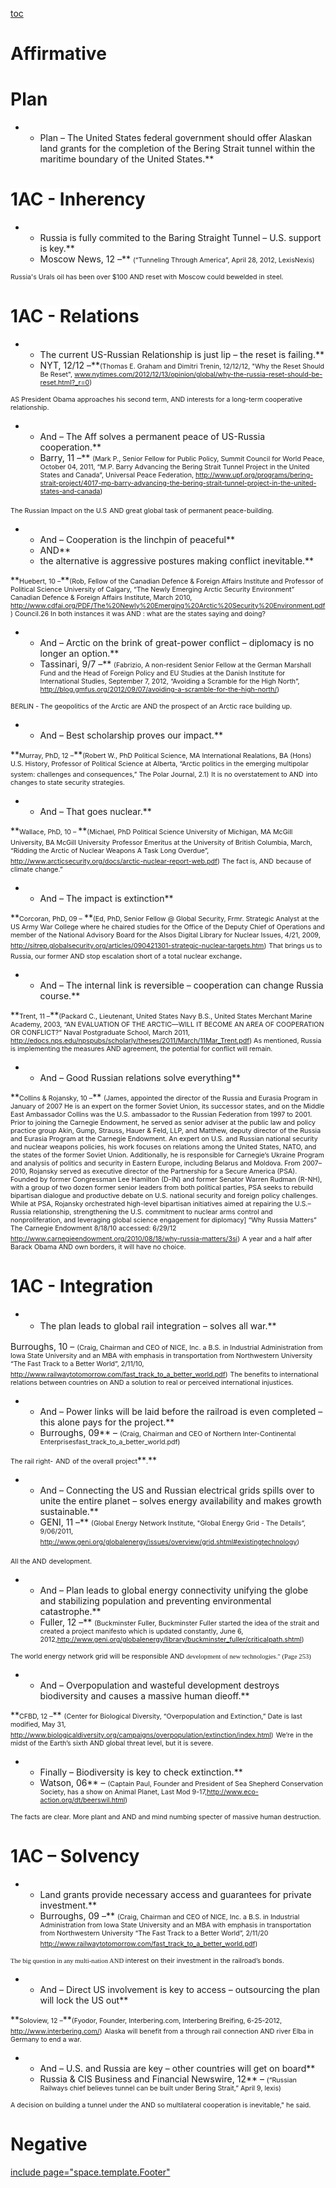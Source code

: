 [[toc]]
=Affirmative= 
=<span style="background-color: #ffffff; text-align: start;">Plan</span>= 

**<span style="background-color: #ffffff; text-align: start;">Plan – The United States federal government should offer Alaskan land grants for the completion of the Bering Strait tunnel within the maritime boundary of the United States.</span>**


=<span style="background-color: #ffffff; text-align: start;">1AC - Inherency</span>= 

**<span style="background-color: #ffffff; text-align: start;">Russia is fully commited to the Baring Straight Tunnel – U.S. support is key.</span>**
**<span style="background-color: #ffffff; text-align: start;">Moscow News, 12 –</span>** <span style="background-color: #ffffff; font-size: 8pt; text-align: start;">(“Tunneling Through America”, April 28, 2012, LexisNexis)</span>
<span style="background-color: #ffffff; font-size: 8pt; text-align: start;">Russia's Urals oil has been over $100 </span>
<span style="background-color: #ffffff; font-size: 8pt; text-align: start;">AND </span>
<span style="background-color: #ffffff; font-size: 8pt; text-align: start;">reset with Moscow could bewelded in steel.</span>

=<span style="background-color: #ffffff; text-align: start;">1AC - Relations</span>= 

**<span style="background-color: #ffffff; text-align: start;">The current US-Russian Relationship is just lip – the reset is failing.</span>**
**<span style="background-color: #ffffff; text-align: start;">NYT, 12/12 –</span>**<span style="background-color: #ffffff; font-size: 8pt; text-align: start;">(Thomas E. Graham and Dimitri Trenin, 12/12/12, "Why the Reset Should Be Reset", </span><span style="background-color: #ffffff; color: windowtext; font-size: 8pt; text-align: start; text-decoration: initial;">[[http://www.nytimes.com/2012/12/13/opinion/global/why-the-russia-reset-should-be-reset.html?_r=0|www.nytimes.com/2012/12/13/opinion/global/why-the-russia-reset-should-be-reset.html?_r=0]]</span><span style="background-color: #ffffff; font-size: 8pt; text-align: start;">)</span>
<span style="background-color: #ffffff; font-size: 8pt; text-align: start;">AS President Obama approaches his second term, </span>
<span style="background-color: #ffffff; font-size: 8pt; text-align: start;">AND </span>
<span style="background-color: #ffffff; font-size: 8pt; text-align: start;">interests for a long-term cooperative relationship.</span>

**<span style="background-color: #ffffff; text-align: start;">And – The Aff solves a permanent peace of US-Russia cooperation.</span>**
**<span style="background-color: #ffffff; text-align: start;">Barry, 11 –</span>** <span style="background-color: #ffffff; font-size: 8pt; text-align: start;">(Mark P., Senior Fellow for Public Policy, Summit Council for World Peace, October 04, 2011, “M.P. Barry Advancing the Bering Strait Tunnel Project in the United States and Canada”, Universal Peace Federation, </span><span style="background-color: #ffffff; color: windowtext; font-size: 8pt; text-align: start; text-decoration: initial;">[[http://www.upf.org/programs/bering-strait-project/4017-mp-barry-advancing-the-bering-strait-tunnel-project-in-the-united-states-and-canada]]</span><span style="background-color: #ffffff; font-size: 8pt; text-align: start;">)</span>
<span style="background-color: #ffffff; font-size: 8pt; text-align: start;">The Russian Impact on the U.S</span>
<span style="background-color: #ffffff; font-size: 8pt; text-align: start;">AND </span>
<span style="background-color: #ffffff; font-size: 8pt; text-align: start;">great global task of permanent peace-building.</span>

**<span style="background-color: #ffffff; text-align: start;">And – Cooperation is the linchpin of peaceful</span>**
**<span style="background-color: #ffffff; text-align: start;">AND</span>**
**<span style="background-color: #ffffff; text-align: start;">the alternative is aggressive postures making conflict inevitable.</span>**
<span class="StyleStyleBold12pt" style="background-color: #ffffff; text-align: start;">**<span style="font-size: 8pt;">Huebert, 10 –</span>**</span><span style="background-color: #ffffff; font-size: 8pt; text-align: start;">(Rob, Fellow of the Canadian Defence & Foreign Affairs Institute and Professor of Political Science University of Calgary, “The Newly Emerging Arctic Security Environment” Canadian Defence & Foreign Affairs Institute, March 2010, </span><span style="background-color: #ffffff; color: windowtext; font-size: 8pt; text-align: start; text-decoration: initial;">[[http://www.cdfai.org/PDF/The%20Newly%20Emerging%20Arctic%20Security%20Environment.pdf]]</span><span style="background-color: #ffffff; font-size: 8pt; text-align: start;">) </span>
<span style="background-color: #ffffff; font-size: 8pt; text-align: start;">Council.26 In both instances it was </span>
<span style="background-color: #ffffff; font-size: 8pt; text-align: start;">AND </span>
<span style="background-color: #ffffff; font-size: 8pt; text-align: start;">: what are the states saying and doing?</span>

**<span style="background-color: #ffffff; text-align: start;">And – Arctic on the brink of great-power conflict – diplomacy is no longer an option.</span>**
**<span style="background-color: #ffffff; text-align: start;">Tassinari, 9/7 –</span>** <span style="background-color: #ffffff; font-size: 8pt; text-align: start;">(Fabrizio, A non-resident Senior Fellow at the German Marshall Fund and the Head of Foreign Policy and EU Studies at the Danish Institute for International Studies, September 7, 2012, “Avoiding a Scramble for the High North”, [[http://blog.gmfus.org/2012/09/07/avoiding-a-scramble-for-the-high-north/]])</span>
<span style="background-color: #ffffff; font-size: 8pt; text-align: start;">BERLIN - </span><span class="TitleChar" style="background-color: #ffffff; font-size: 8pt; text-align: start;">The geopolitics of the Arctic are </span>
<span style="background-color: #ffffff; font-size: 8pt; text-align: start;">AND </span>
<span style="background-color: #ffffff; font-size: 8pt; text-align: start;">the prospect of an Arctic race building up.</span>

**<span style="background-color: #ffffff; text-align: start;">And – Best scholarship proves our impact.</span>**
<span class="StyleStyleBold12pt" style="background-color: #ffffff; text-align: start;">**<span style="font-size: 8pt;">Murray, PhD, 12 –</span>**</span><span style="background-color: #ffffff; font-size: 8pt; text-align: start;">(Robert W., PhD Political Science, MA International Realations, BA (Hons) U.S. History, Professor of Political Science at Alberta, “Arctic politics in the emerging multipolar system: challenges and consequences,” The Polar Journal, 2.1)</span>
<span style="background-color: #ffffff; font-size: 8pt; text-align: start;">It is no overstatement to </span>
<span style="background-color: #ffffff; font-size: 8pt; text-align: start;">AND</span>
<span style="background-color: #ffffff; font-size: 8pt; text-align: start;">into changes to state security strategies.</span>

**<span style="background-color: #ffffff; text-align: start;">And – That goes nuclear.</span>**
<span class="StyleStyleBold12pt" style="background-color: #ffffff; text-align: start;">**<span style="font-size: 8pt;">Wallace, PhD, 10 – </span>**</span><span style="background-color: #ffffff; font-size: 8pt; text-align: start;">(Michael, PhD Political Science University of Michigan, MA McGill University, BA McGill University</span>
<span style="background-color: #ffffff; font-size: 8pt; text-align: start;">Professor Emeritus at the University of British Columbia, March, “Ridding the Arctic of Nuclear Weapons A Task Long Overdue”, [[http://www.arcticsecurity.org/docs/arctic-nuclear-report-web.pdf]])</span>
<span style="background-color: #ffffff; font-size: 8pt; text-align: start;">The fact is, </span>
<span style="background-color: #ffffff; font-size: 8pt; text-align: start;">AND</span>
<span style="background-color: #ffffff; font-size: 8pt; text-align: start;">because of climate change.”</span>

**<span style="background-color: #ffffff; text-align: start;">And – The impact is extinction</span>**
<span class="StyleStyleBold12pt" style="background-color: #ffffff; text-align: start;">**<span style="font-size: 8pt;">Corcoran, PhD, 09 – </span>**</span><span style="background-color: #ffffff; font-size: 8pt; text-align: start;">(Ed, PhD, Senior Fellow @ Global Security, Frmr. Strategic Analyst at the US Army War College where he chaired studies for the Office of the Deputy Chief of Operations and member of the National Advisory Board for the Alsos Digital Library for Nuclear Issues, 4/21, 2009, [[http://sitrep.globalsecurity.org/articles/090421301-strategic-nuclear-targets.htm]])</span>
<span style="background-color: #ffffff; font-size: 8pt; text-align: start;">That brings us to Russia, our former </span>
<span style="background-color: #ffffff; font-size: 8pt; text-align: start;">AND </span>
<span style="background-color: #ffffff; font-size: 8pt; text-align: start;">stop escalation short of a total nuclear exchange</span><span style="background-color: #ffffff; text-align: start;">.</span>

**<span style="background-color: #ffffff; text-align: start;">And – The internal link is reversible – cooperation can change Russia course.</span>**
<span class="StyleStyleBold12pt" style="background-color: #ffffff; text-align: start;">**<span style="font-size: 8pt;">Trent, 11 –</span>**</span><span style="background-color: #ffffff; font-size: 8pt; text-align: start;">(Packard C., Lieutenant, United States Navy B.S., United States Merchant Marine Academy, 2003, “AN EVALUATION OF THE ARCTIC—WILL IT BECOME AN AREA OF COOPERATION OR CONFLICT?” Naval Postgraduate School, March 2011, </span><span style="background-color: #ffffff; color: windowtext; font-size: 8pt; text-align: start; text-decoration: initial;">[[http://edocs.nps.edu/npspubs/scholarly/theses/2011/March/11Mar_Trent.pdf]]</span><span style="background-color: #ffffff; font-size: 8pt; text-align: start;">) </span>
<span style="background-color: #ffffff; font-size: 8pt; text-align: start;">As mentioned, Russia is implementing the measures </span>
<span style="background-color: #ffffff; font-size: 8pt; text-align: start;">AND </span>
<span style="background-color: #ffffff; font-size: 8pt; text-align: start;">agreement, the potential for conflict will remain.</span>

**<span style="background-color: #ffffff; text-align: start;">And – Good Russian relations solve everything</span>**
<span class="StyleStyleBold12pt" style="background-color: #ffffff; text-align: start;">**<span style="font-size: 8pt;">Collins & Rojansky, 10 –</span>**</span> <span style="background-color: #ffffff; font-size: 8pt; text-align: start;">(James, appointed the director of the Russia and Eurasia Program in January of 2007 He is an expert on the former Soviet Union, its successor states, and on the Middle East Ambassador Collins was the U.S. ambassador to the Russian Federation from 1997 to 2001. Prior to joining the Carnegie Endowment, he served as senior adviser at the public law and policy practice group Akin, Gump, Strauss, Hauer & Feld, LLP, and Matthew, deputy director of the Russia and Eurasia Program at the Carnegie Endowment. An expert on U.S. and Russian national security and nuclear weapons policies, his work focuses on relations among the United States, NATO, and the states of the former Soviet Union. Additionally, he is responsible for Carnegie’s Ukraine Program and analysis of politics and security in Eastern Europe, including Belarus and Moldova. From 2007–2010, Rojansky served as executive director of the Partnership for a Secure America (PSA). Founded by former Congressman Lee Hamilton (D-IN) and former Senator Warren Rudman (R-NH), with a group of two dozen former senior leaders from both political parties, PSA seeks to rebuild bipartisan dialogue and productive debate on U.S. national security and foreign policy challenges. While at PSA, Rojansky orchestrated high-level bipartisan initiatives aimed at repairing the U.S.–Russia relationship, strengthening the U.S. commitment to nuclear arms control and nonproliferation, and leveraging global science engagement for diplomacy] “Why Russia Matters” The Carnegie Endowment 8/18/10 accessed: 6/29/12 </span><span style="background-color: #ffffff; color: windowtext; font-size: 8pt; text-align: start; text-decoration: initial;">[[http://www.carnegieendowment.org/2010/08/18/why-russia-matters/3si]]</span><span style="background-color: #ffffff; font-size: 8pt; text-align: start;">)</span>
<span style="background-color: #ffffff; font-size: 8pt; text-align: start;">A year and a half after Barack </span><span class="TitleChar" style="background-color: #ffffff; font-size: 8pt; text-align: start;">Obama </span>
<span style="background-color: #ffffff; font-size: 8pt; text-align: start;">AND </span>
<span style="background-color: #ffffff; font-size: 8pt; text-align: start;">own borders, </span><span class="TitleChar" style="background-color: #ffffff; font-size: 8pt; text-align: start;">it will have no choice.</span>

=<span style="background-color: #ffffff; text-align: start;">1AC - Integration</span>= 

**<span style="background-color: #ffffff; line-height: 1.5; text-align: start;">The plan leads to global rail integration – solves all war.</span>**
<span class="Heading4Char" style="background-color: #ffffff; text-align: start;">Burroughs, 10 –</span> <span style="background-color: #ffffff; font-size: 8pt; text-align: start;">(Craig, Chairman and CEO of NICE, Inc. a B.S. in Industrial Administration from Iowa State University and an MBA with emphasis in transportation from Northwestern University “The Fast Track to a Better World”, 2/11/10, </span><span style="background-color: #ffffff; color: windowtext; font-size: 8pt; text-align: start; text-decoration: initial;">[[http://www.railwaytotomorrow.com/fast_track_to_a_better_world.pdf]]</span><span style="background-color: #ffffff; font-size: 8pt; text-align: start;">)</span>
<span style="background-color: #ffffff; font-size: 8pt; text-align: start;">The benefits to international relations between countries on </span>
<span style="background-color: #ffffff; font-size: 8pt; text-align: start;">AND </span>
<span style="background-color: #ffffff; font-size: 8pt; text-align: start;">a solution to real or perceived international injustices.</span>

**<span style="background-color: #ffffff; text-align: start;">And – Power links will be laid before the railroad is even completed – this alone pays for the project.</span>**
**<span style="background-color: #ffffff; text-align: start;">Burroughs, 09</span>**<span style="background-color: #ffffff; text-align: start;"> – </span><span style="background-color: #ffffff; font-size: 8pt; text-align: start;">(Craig, Chairman and CEO of Northern Inter-Continental Enterprisesfast_track_to_a_better_world.pdf)</span>
<span style="background-color: #ffffff; font-size: 8pt; text-align: start;">The rail right-</span>
<span style="background-color: #ffffff; font-size: 8pt; text-align: start;">AND</span>
<span style="background-color: #ffffff; font-size: 8pt; text-align: start;">of the overall project</span><span class="StyleStyleBold12pt" style="background-color: #ffffff; text-align: start;">**<span style="font-size: 8pt;">.</span>**</span>

**<span style="background-color: #ffffff; text-align: start;">And – Connecting the US and Russian electrical grids spills over to unite the entire planet – solves energy availability and makes growth sustainable.</span>**
**<span style="background-color: #ffffff; text-align: start;">GENI, 11 –</span>** <span style="background-color: #ffffff; font-size: 8pt; text-align: start;">(Global Energy Network Institute, "Global Energy Grid - The Details”, 9/06/2011, </span><span style="background-color: #ffffff; color: windowtext; font-size: 8pt; text-align: start; text-decoration: initial;">[[http://www.geni.org/globalenergy/issues/overview/grid.shtml#existingtechnology|http://www.geni.org/globalenergy/issues/overview/grid.shtml#existingtechnology]]</span><span style="background-color: #ffffff; font-size: 8pt; text-align: start;">)</span>
<span style="background-color: #ffffff; font-size: 8pt; text-align: start;">All the </span>
<span style="background-color: #ffffff; font-size: 8pt; text-align: start;">AND</span>
<span style="background-color: #ffffff; font-size: 8pt; text-align: start;">development.</span>

**<span style="background-color: #ffffff; text-align: start;">And – Plan leads to global energy connectivity unifying the globe and stabilizing population and preventing environmental catastrophe.</span>**
**<span style="background-color: #ffffff; text-align: start;">Fuller, 12 –</span>** <span style="background-color: #ffffff; font-size: 8pt; text-align: start;">(Buckminster Fuller, Buckminster Fuller started the idea of the strait and created a project manifesto which is updated constantly, June 6, 2012,</span><span style="background-color: #ffffff; color: windowtext; font-size: 8pt; text-align: start; text-decoration: initial;">[[http://www.geni.org/globalenergy/library/buckminster_fuller/criticalpath.shtml]]</span><span style="background-color: #ffffff; font-size: 8pt; text-align: start;">)</span>
<span style="background-color: #ffffff; font-size: 8pt; text-align: start;">The world energy network grid will be responsible </span>
<span style="background-color: #ffffff; font-size: 8pt; text-align: start;">AND </span>
<span style="background-color: #ffffff; font-family: Georgia,serif; font-size: 8pt; text-align: start;">development of new technologies." (Page 253) </span>

**<span style="background-color: #ffffff; text-align: start;">And – Overpopulation and wasteful development destroys biodiversity and causes a massive human dieoff.</span>**
<span class="StyleStyleBold12pt" style="background-color: #ffffff; text-align: start;">**<span style="font-size: 8pt;">CFBD, 12 –</span>**</span> <span style="background-color: #ffffff; font-size: 8pt; text-align: start;">(Center for Biological Diversity, “Overpopulation and Extinction,” Date is last modified, May 31, [[http://www.biologicaldiversity.org/campaigns/overpopulation/extinction/index.html]])</span>
<span style="background-color: #ffffff; font-size: 8pt; text-align: start;">We’re in the midst of the Earth’s sixth </span>
<span style="background-color: #ffffff; font-size: 8pt; text-align: start;">AND </span>
<span style="background-color: #ffffff; font-size: 8pt; text-align: start;">global threat level, but it is severe.</span>

**<span style="background-color: #ffffff; text-align: start;">Finally – Biodiversity is key to check extinction.</span>**
**<span style="background-color: #ffffff; text-align: start;">Watson, 06</span>**<span style="background-color: #ffffff; text-align: start;"> – </span><span style="background-color: #ffffff; font-size: 8pt; text-align: start;">(Captain Paul, Founder and President of Sea Shepherd Conservation Society, has a show on Animal Planet, Last Mod 9-17,</span><span style="background-color: #ffffff; color: windowtext; font-size: 8pt; text-align: start; text-decoration: initial;">[[http://www.eco-action.org/dt/beerswil.html]]</span><span style="background-color: #ffffff; font-size: 8pt; text-align: start;">)</span>
<span style="background-color: #ffffff; font-size: 8pt; text-align: start;">The facts are clear. More plant and </span>
<span style="background-color: #ffffff; font-size: 8pt; text-align: start;">AND </span>
<span style="background-color: #ffffff; font-size: 8pt; text-align: start;">and mind numbing specter of massive human destruction.</span>

=<span style="background-color: #ffffff; text-align: start;">1AC – Solvency</span>= 

**<span style="background-color: #ffffff; text-align: start;">Land grants provide necessary access and guarantees for private investment.</span>**
**<span class="Heading4Char" style="background-color: #ffffff; text-align: start;">Burroughs, 09 –</span>** <span style="background-color: #ffffff; font-size: 8pt; text-align: start;">(Craig, Chairman and CEO of NICE, Inc. a B.S. in Industrial Administration from Iowa State University and an MBA with emphasis in transportation from Northwestern University “The Fast Track to a Better World”, 2/11/20 </span><span style="background-color: #ffffff; color: windowtext; font-size: 8pt; text-align: start; text-decoration: initial;">[[http://www.railwaytotomorrow.com/fast_track_to_a_better_world.pdf]]</span><span style="background-color: #ffffff; font-size: 8pt; text-align: start;">)</span>
<span style="background-color: #ffffff; font-family: Georgia,serif; font-size: 8pt; text-align: start;">The big question in any multi-nation </span>
<span style="background-color: #ffffff; font-family: Georgia,serif; font-size: 8pt; text-align: start;">AND </span>
<span style="background-color: #ffffff; font-size: 8pt; text-align: start;">interest on their investment in the railroad’s bonds.</span>

**<span style="background-color: #ffffff; text-align: start;">And – Direct US involvement is key to access – outsourcing the plan will lock the US out</span>**
<span class="StyleStyleBold12pt" style="background-color: #ffffff; text-align: start;">**<span style="font-size: 8pt;">Soloview, 12 –</span>**</span><span style="background-color: #ffffff; font-size: 8pt; text-align: start;">(Fyodor, Founder, Interbering.com, Interbering Breifing, 6-25-2012, </span><span style="background-color: #ffffff; color: windowtext; font-size: 8pt; text-align: start; text-decoration: initial;">[[http://www.interbering.com/]]</span><span style="background-color: #ffffff; font-size: 8pt; text-align: start;">)</span>
<span style="background-color: #ffffff; font-size: 8pt; text-align: start;">Alaska will benefit from a through rail connection </span>
<span style="background-color: #ffffff; font-size: 8pt; text-align: start;">AND </span>
<span style="background-color: #ffffff; font-size: 8pt; text-align: start;">river Elba in Germany to end a war.</span>

**<span style="background-color: #ffffff; text-align: start;">And – U.S. and Russia are key – other countries will get on board</span>**
**<span style="background-color: #ffffff; text-align: start;">Russia & CIS Business and Financial Newswire, 12</span>**<span style="background-color: #ffffff; text-align: start;"> – </span><span style="background-color: #ffffff; font-size: 8pt; text-align: start;">(“Russian Railways chief believes tunnel can be built under Bering Strait,” April 9, lexis)</span>
<span style="background-color: #ffffff; font-size: 8pt; text-align: start;">A decision on building a tunnel under the </span>
<span style="background-color: #ffffff; font-size: 8pt; text-align: start;">AND </span>
<span style="background-color: #ffffff; font-size: 8pt; text-align: start;">so multilateral cooperation is inevitable," he said.</span>

=Negative= 

[[include page="space.template.Footer"]]